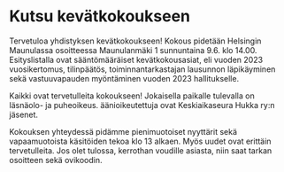 # Kutsu kevätkokoukseen

Tervetuloa yhdistyksen kevätkokoukseen! Kokous pidetään Helsingin Maunulassa osoitteessa Maunulanmäki 1 
sunnuntaina 9.6. klo 14.00. Esityslistalla ovat sääntömääräiset kevätkokousasiat, eli vuoden 2023 vuosikertomus,
tilinpäätös, toiminnantarkastajan lausunnon läpikäyminen sekä vastuuvapauden myöntäminen vuoden 2023 hallitukselle.

Kaikki ovat tervetulleita kokoukseen! Jokaisella paikalle tulevalla on läsnäolo- ja puheoikeus. äänioikeutettuja ovat
Keskiaikaseura Hukka ry:n jäsenet.

Kokouksen yhteydessä pidämme pienimuotoiset nyyttärit sekä vapaamuotoista käsitöiden tekoa klo 13 alkaen. Myös uudet ovat erittäin
tervetulleita. Jos olet tulossa, kerrothan voudille asiasta, niin saat tarkan osoitteen sekä ovikoodin.